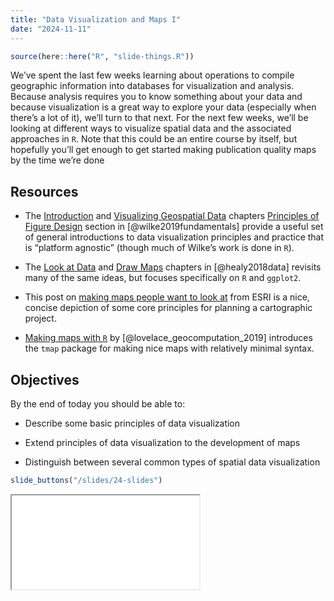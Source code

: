 ```yaml
---
title: "Data Visualization and Maps I"
date: "2024-11-11"
---
```


```r
source(here::here("R", "slide-things.R"))
```

We’ve spent the last few weeks learning about operations to compile geographic information into databases for visualization and analysis. Because analysis requires you to know something about your data and because visualization is a great way to explore your data (especially when there’s a lot of it), we’ll turn to that next. For the next few weeks, we’ll be looking at different ways to visualize spatial data and the associated approaches in `R`. Note that this could be an entire course by itself, but hopefully you’ll get enough to get started making publication quality maps by the time we’re done

## Resources

- <i class="fas fa-external-link-square-alt"></i> The [Introduction](https://f0nzie.github.io/dataviz-wilke-2020/introduction.html) and [Visualizing Geospatial Data](https://f0nzie.github.io/dataviz-wilke-2020/geospatial-data.html) chapters [Principles of Figure Design](https://f0nzie.github.io/dataviz-wilke-2020/proportional-ink.html) section in [@wilke2019fundamentals] provide a useful set of general introductions to data visualization principles and practice that is “platform agnostic” (though much of Wilke’s work is done in `R`).

- <i class="fas fa-external-link-square-alt"></i> The [Look at Data](https://f0nzie.github.io/dataviz-wilke-2020/introduction.html) and [Draw Maps](https://f0nzie.github.io/dataviz-wilke-2020/geospatial-data.html) chapters in [@healy2018data] revisits many of the same ideas, but focuses specifically on `R` and `ggplot2`.

- <i class="fas fa-external-link-square-alt"></i> This post on [making maps people want to look at](https://www.esri.com/news/arcuser/0112/make-maps-people-want-to-look-at.html) from ESRI is a nice, concise depiction of some core principles for planning a cartographic project.

- <i class="fas fa-external-link-square-alt"></i> [Making maps with `R`](https://geocompr.robinlovelace.net/adv-map.html) by [@lovelace_geocomputation_2019] introduces the `tmap` package for making nice maps with relatively minimal syntax.


## Objectives

By the end of today you should be able to:

- Describe some basic principles of data visualization

- Extend principles of data visualization to the development of maps

- Distinguish between several common types of spatial data visualization



```r
slide_buttons("/slides/24-slides")
```

<div>

```{=html}
<iframe class="slide-deck" src="/slides/24-slides.html"></iframe>
```

</div>


